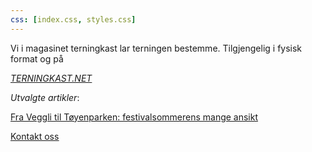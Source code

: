 ```yaml
---
css: [index.css, styles.css]
---
```


<div class="p"> 
Vi i magasinet terningkast lar terningen
bestemme. Tilgjengelig i fysisk format og på
</div>

<div class="frontpage-title">
<a href="https://terningkast.net" target="_blank" rel="noopener noreferrer">
    <em>TERNINGKAST.NET</em>
</a>
</div>

<div>
*Utvalgte artikler*:<br>

[Fra Veggli til Tøyenparken: festivalsommerens mange ansikt](artikler/mnmt-2025.qmd)
</div>

<div class="bottom-text-center">
<div><a href="mailto:alex@crozier.no"><u>Kontakt oss</u></a></div>
</div>
</div>
